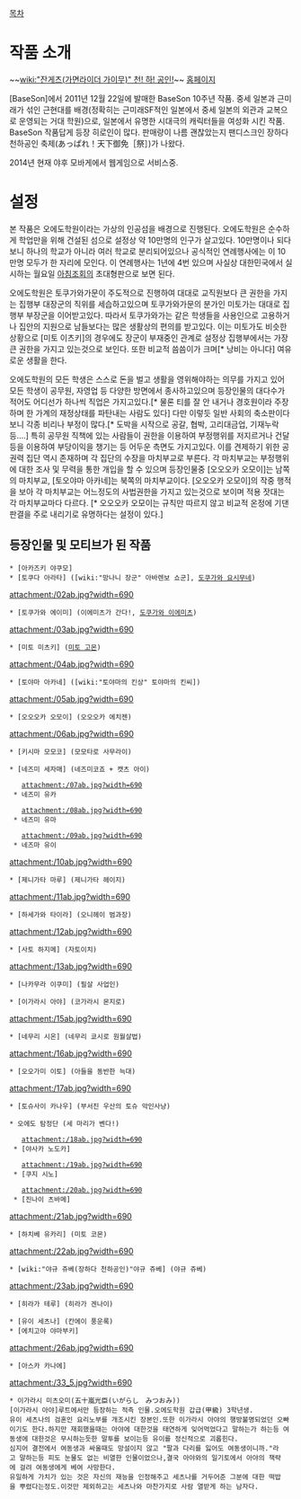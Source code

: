 {{{+2 '''あっぱれ! 天下御免''' }}}

[[목차]]

= 작품 소개 =
~~[[wiki:"잔게츠(가면라이더 가이무)" 천! 하! 공인!]]~~
[http://baseson.nexton-net.jp/10th/  홈페이지]

[BaseSon]에서 2011년 12월 22일에 발매한 BaseSon 10주년 작품. 중세 일본과 근미래가 섞인 근현대를 배경(정확히는 근미래SF적인 일본에서 중세 일본의 외관과 교복으로 운영되는 거대 학원)으로, 일본에서 유명한 시대극의 캐릭터들을 여성화 시킨 작품. BaseSon 작품답게 등장 히로인이 많다. 판매량이 나름 괜찮았는지 팬디스크인 장하다 천하공인 축제(あっぱれ！天下御免［祭］)가 나왔다.

2014년 현재 야후 모바게에서 웹게임으로 서비스중. 

= 설정 =
본 작품은 오에도학원이라는 가상의 인공섬을 배경으로 진행된다. 오에도학원은 순수하게 학업만을 위해 건설된 섬으로 설정상 약 10만명의 인구가 살고있다. 
10만명이나 되다보니 하나의 학교가 아니라 여러 학교로 분리되어있으나 공식적인 연례행사에는 이 10만명 모두가 한 자리에 모인다. 
이 연례행사는 1년에 4번 있으며 사실상 대한민국에서 실시하는 월요일 [[아침조회]]의 초대형판으로 보면 된다. 

오에도학원은 토쿠가와가문이 주도적으로 진행하여 대대로 교직원보다 큰 권한을 가지는 집행부 대장군의 직위를 세습하고있으며 토쿠가와가문의 분가인 미토가는 대대로 집행부 부장군을 이어받고있다. 따라서 토쿠가와가는 같은 학생들을 사용인으로 고용하거나 집안의 지원으로 남들보다는 많은 생활상의 편의를 받고있다. 이는 미토가도 비슷한 상황으로 [미토 이츠키]의 경우에도 장군이 부재중인 관계로 설정상 집행부에서는 가장 큰 권한을 가지고 있는것으로 보인다. 또한 비교적 씀씀이가 크며[* 낭비는 아니다] 여유로운 생활을 한다. 

오에도학원의 모든 학생은 스스로 돈을 벌고 생활을 영위해야하는 의무를 가지고 있어 모든 학생이 공무원, 자영업 등 다양한 방면에서 종사하고있으며 등장인물의 대다수가 적어도 어디선가 하나씩 직업은 가지고있다.[* 물론 티를 잘 안 내거나 경호원이라 주장하며 한 가계의 재정상태를 파탄내는 사람도 있다] 다만 이렇듯 일반 사회의 축소판이다보니 각종 비리나 부정이 많다.[* 도박을 시작으로 공갈, 협박, 고리대금업, 기재누락 등....] 특히 공무원 직책에 있는 사람들이 권한을 이용하여 부정행위를 저지르거나 건달등을 이용하여 부당이익을 챙기는 등 어두운 측면도 가지고있다. 이를 견제하기 위한 공권력 집단 역시 존재하며 각 집단의 수장을 마치부교로 부른다. 각 마치부교는 부정행위에 대한 조사 및 무력을 통한 개입을 할 수 있으며 등장인물중 [오오오카 오모이]는 남쪽의 마치부교, [토오야마 아카네]는 북쪽의 마치부교이다. [오오오카 오모이]의 작중 행적을 보아 각 마치부교는 어느정도의 사법권한을 가지고 있는것으로 보이며 적용 잣대는 각 마치부교마다 다르다. [* 오오오카 오모이는 규칙만 따르지 않고 비교적 온정에 기댄 판결을 주로 내리기로 유명하다는 설정이 있다.]

== 등장인물 및 모티브가 된 작품 ==
 * [아카즈키 야쿠모]
 * [토쿠다 아라타] ([wiki:"망나니 장군" 아바렌보 쇼군], [[도쿠가와 요시무네]])

attachment:/02ab.jpg?width=690
 * [토쿠가와 에이미] (이에미츠가 간다!, [[도쿠가와 이에미츠]])

attachment:/03ab.jpg?width=690
 * [미토 미츠키] ([[미토 고몬]])

attachment:/04ab.jpg?width=690
 * [토야마 아카네] ([wiki:"토야마의 킨상" 토야마의 킨씨])

attachment:/05ab.jpg?width=690
 * [오오오카 오모이] (오오오카 에치젠)

attachment:/06ab.jpg?width=690
 * [키시마 모모코] (모모타로 사무라이)

 * [네즈미 세자매] (네즈미코죠 + 캣츠 아이)

    attachment:/07ab.jpg?width=690
  * 네즈미 유카

    attachment:/08ab.jpg?width=690
  * 네즈미 유마

    attachment:/09ab.jpg?width=690
  * 네즈마 유이

attachment:/10ab.jpg?width=690
 * [제니가타 마루] (제니가타 헤이지)

attachment:/11ab.jpg?width=690
 * [하세가와 타이라] (오니헤이 범과장)

attachment:/12ab.jpg?width=690
 * [사토 하지메] (자토이치)

attachment:/13ab.jpg?width=690
 * [나카무라 이쿠미] (필살 사업인)

 * [이가라시 아야] (코가라시 몬지로)

attachment:/15ab.jpg?width=690
 * [네무리 시온] (네무리 쿄시로 원월살법)

attachment:/16ab.jpg?width=690
 * [오오가미 이토] (아들을 동반한 늑대)

attachment:/17ab.jpg?width=690
 * [토슈사이 카나우] (부서진 우산의 토슈 악인사냥)

 * 오에도 탐정단 (세 마리가 벤다!) 

    attachment:/18ab.jpg?width=690
  * [야사카 노도카]

    attachment:/19ab.jpg?width=690
  * [쿠지 시노]

    attachment:/20ab.jpg?width=690
  * [진나이 츠바메]

attachment:/21ab.jpg?width=690
 * [하치베 유카리] (미토 코몬)

attachment:/22ab.jpg?width=690
 * [wiki:"야규 쥬베(장하다 천하공인)"야규 쥬베] (야규 쥬베) 

attachment:/23ab.jpg?width=690
 * [히라가 테루] (히라가 겐나이)

 * [유이 세츠나] (칸에이 풍운록)
 * [에치고야 야마부키]

attachment:/26ab.jpg?width=690
 * [아스카 카나에] 

attachment:/33_5.jpg?width=690
 * 이가라시 미츠오미(五十嵐光臣(いがらし　みつおみ))
 [이가라시 아야]루트에서만 등장하는 적측 인물.오에도학원 갑급(甲級) 3학년생.
 유이 세츠나의 검혼인 요리노부를 개조시킨 장본인.또한 이가라시 아야의 행방불명되었던 오빠이기도 한다.하지만 재회했을때는 아야에 대한것을 태연하게 잊어먹었다고 말하는가 하는등 여동생에 대한것은 무시하는듯한 말투를 보이는등 유이를 정신적으로 괴롭힌다.
 심지어 결전에서 여동생과 싸울때도 망설이지 않고 "팔과 다리를 잃어도 여동생이니까."라고 말하는등 피도 눈물도 없는 비열한 인물이었으나,결국 아야와의 일기토에서 아야의 책략에 걸려 여동생에게 베여 사망한다.
 유일하게 가치가 있는 것은 자신의 재능을 인정해주고 세츠나를 거두어준 그분에 대한 떡밥을 뿌렸다는정도.이것만 제외하고는 세츠나와 마찬가지로 사람 열받게 하는 남자다.
